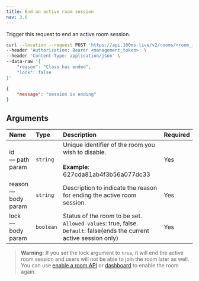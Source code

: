```yaml
---
title: End an active room session
nav: 3.6
---
```


Trigger this request to end an active room session.

<PostRequest title="https://api.100ms.live/v2/active-rooms/<room_id>" />
<Request id="req-0">

```bash
curl --location --request POST 'https://api.100ms.live/v2/rooms/<room_id>/end-room' \
--header 'Authorization: Bearer <management_token>' \
--header 'Content-Type: application/json' \
--data-raw '{
    "reason": "Class has ended",
    "lock": false
}'
```

</Request>
<ResponseBox id="res-0" status="200 OK">

```json
{
    "message": "session is ending"
}
```

</ResponseBox>

## Arguments

| Name                      | Type      | Description                                                                                                                   | Required |
| :------------------------ | :-------- | :---------------------------------------------------------------------------------------------------------------------------- | :------- |
| id <br/> — path param     | `string`  | Unique identifier of the room you wish to disable. <br/><br/>**Example**: 627cda81ab4f3b56a077dc33                            | Yes      |
| reason <br/> — body param | `string`  | Description to indicate the reason for ending the active room session.                                                        | Yes      |
| lock <br/> — body param   | `boolean` | Status of the room to be set. <br/>`Allowed values`: true, false. <br/>`Default`: false(ends the current active session only) | Yes      |

> **Warning:** If you set the lock argument to `true`, it will end the active room session and users will not be able to join the room later as well. You can use [enable a room API](/server-side/v2/Rooms/disable-or-enable) or [dashboard](https://dashboard.100ms.live/rooms) to enable the room again.

